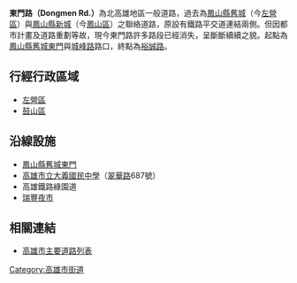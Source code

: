 '''東門路（Dongmen Rd.）'''為北高雄地區一般道路，過去為[[鳳山縣舊城|鳳山縣舊城]]（今[[左營區|左營區]]）與[[鳳山縣新城|鳳山縣新城]]（今[[鳳山區|鳳山區]]）之聯絡道路，原設有鐵路平交道連結兩側。但因都市計畫及道路重劃等故，現今東門路許多路段已經消失，呈斷斷續續之貌。起點為[[鳳山縣舊城東門|鳳山縣舊城東門]]與[[城峰路|城峰路]]路口，終點為[[裕誠路|裕誠路]]。

== 行經行政區域 ==
* [[左營區|左營區]]
* [[鼓山區|鼓山區]]
== 沿線設施 ==
* [[鳳山縣舊城東門|鳳山縣舊城東門]]
* [[高雄市立大義國民中學|高雄市立大義國民中學]]（[[翠華路_(高雄市)|翠華路]]687號）
* 高雄鐵路綠園道
* [[瑞豐夜市|瑞豐夜市]]

== 相關連結 ==
* [[高雄市主要道路列表|高雄市主要道路列表]]



{{DEFAULTSORT:Dongmen}}



{{TW-road-stub}}
{{高雄市重要道路}}
[[Category:高雄市街道|Category:高雄市街道]]